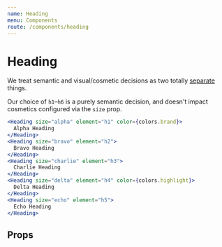 ```yaml
---
name: Heading
menu: Components
route: /components/heading
---
```



# Heading

We treat semantic and visual/cosmetic decisions as two totally [separate](https://csswizardry.com/2016/02/managing-typography-on-large-apps/) things.

Our choice of `h1`–`h6` is a purely semantic decision, and doesn't impact cosmetics configured via the `size` prop.

```jsx react-live
<Heading size="alpha" element="h1" color={colors.brand}>
  Alpha Heading
</Heading>
<Heading size="bravo" element="h2">
  Bravo Heading
</Heading>
<Heading size="charlie" element="h3">
  Charlie Heading
</Heading>
<Heading size="delta" element="h4" color={colors.highlight}>
  Delta Heading
</Heading>
<Heading size="echo" element="h5">
  Echo Heading
</Heading>
```

## Props

<PropsTable of={Heading} />
